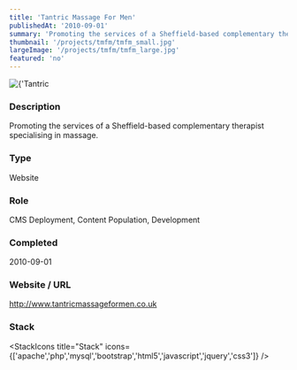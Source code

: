 ```yaml
---
title: 'Tantric Massage For Men'
publishedAt: '2010-09-01'
summary: 'Promoting the services of a Sheffield-based complementary therapist specialising in massage.'
thumbnail: '/projects/tmfm/tmfm_small.jpg'
largeImage: '/projects/tmfm/tmfm_large.jpg'
featured: 'no'
---
```


<div className="relative w-full h-[400px] sm:h-[600px] md:h-[760px] lg:h-[920px]">
  <Image
    alt={'Tantric Massage For Men'}
    src={'/projects/tmfm/tmfm.jpg'}
    sizes="(max-width: 640px) 100%, 100%"
    fill={true}
    priority
    style={{
      objectFit: 'contain'
    }}
  />
</div>

### Description

Promoting the services of a Sheffield-based complementary therapist specialising in massage.


### Type

Website

### Role

CMS Deployment, Content Population, Development

### Completed
2010-09-01

### Website / URL
http://www.tantricmassageformen.co.uk


### Stack

<StackIcons
  title="Stack"
  icons={['apache','php','mysql','bootstrap','html5','javascript','jquery','css3']}
  />
